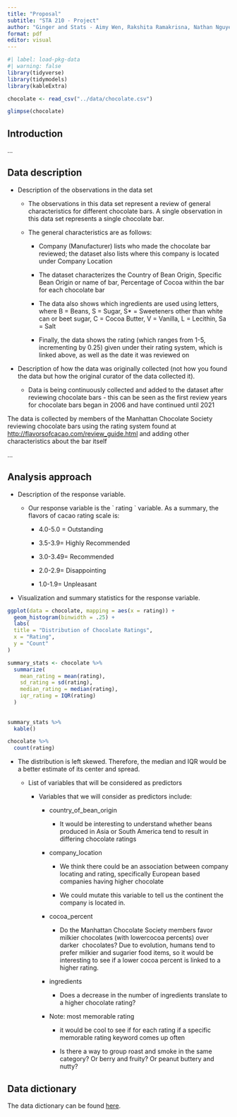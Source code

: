 ```yaml
---
title: "Proposal"
subtitle: "STA 210 - Project"
author: "Ginger and Stats - Aimy Wen, Rakshita Ramakrisna, Nathan Nguyen, Bryan Pan"
format: pdf
editor: visual
---
```


```r
#| label: load-pkg-data
#| warning: false
library(tidyverse)
library(tidymodels)
library(kableExtra)

chocolate <- read_csv("../data/chocolate.csv")

glimpse(chocolate)
```

## Introduction

...

## Data description

-   Description of the observations in the data set

    -   The observations in this data set represent a review of general characteristics for different chocolate bars. A single observation in this data set represents a single chocolate bar.

    -   The general characteristics are as follows:

        -   Company (Manufacturer) lists who made the chocolate bar reviewed; the dataset also lists where this company is located under Company Location

        -   The dataset characterizes the Country of Bean Origin, Specific Bean Origin or name of bar, Percentage of Cocoa within the bar for each chocolate bar

        -   The data also shows which ingredients are used using letters, where B = Beans, S = Sugar, S\* = Sweeteners other than white can or beet sugar, C = Cocoa Butter, V = Vanilla, L = Lecithin, Sa = Salt

        -   Finally, the data shows the rating (which ranges from 1-5, incrementing by 0.25) given under their rating system, which is linked above, as well as the date it was reviewed on 

-   Description of how the data was originally collected (not how you found the data but how the original curator of the data collected it).

    -   Data is being continuously collected and added to the dataset after reviewing chocolate bars - this can be seen as the first review years for chocolate bars began in 2006 and have continued until 2021

The data is collected by members of the Manhattan Chocolate Society reviewing chocolate bars using the rating system found at <http://flavorsofcacao.com/review_guide.html> and adding other characteristics about the bar itself

...

## Analysis approach

-   Description of the response variable.

    -   Our response variable is the \` rating \` variable. As a summary, the flavors of cacao rating scale is: 

        -   4.0-5.0 = Outstanding

        -   3.5-3.9= Highly Recommended

        -   3.0-3.49= Recommended

        -   2.0-2.9= Disappointing

        -   1.0-1.9= Unpleasant

-   Visualization and summary statistics for the response variable.

```r

ggplot(data = chocolate, mapping = aes(x = rating)) + 
  geom_histogram(binwidth = .25) + 
  labs(
  title = "Distribution of Chocolate Ratings",
  x = "Rating",
  y = "Count"
)

summary_stats <- chocolate %>%
  summarize(
    mean_rating = mean(rating),
    sd_rating = sd(rating),
    median_rating = median(rating),
    iqr_rating = IQR(rating)
  )
  
  
summary_stats %>%
  kable()

chocolate %>%
  count(rating)

```

-   The distribution is left skewed. Therefore, the median and IQR would be a better estimate of its center and spread.

    <div>

    -   List of variables that will be considered as predictors

        -   Variables that we will consider as predictors include:

            -   country_of_bean_origin

                -   It would be interesting to understand whether beans produced in Asia or South America tend to result in differing chocolate ratings  

            -   company_location  

                -   We think there could be an association between company locating and rating, specifically European based companies having higher chocolate

                -   We could mutate this variable to tell us the continent the company is located in. 

            -   cocoa_percent  

                -   Do the Manhattan Chocolate Society members favor milkier chocolates (with lowercocoa percents) over darker  chocolates? Due to evolution, humans tend to prefer milkier and sugarier food items, so it would be interesting to see if a lower cocoa percent is linked to a higher rating.

            -   ingredients

                -   Does a decrease in the number of ingredients translate to a higher chocolate rating?

            -   Note: most memorable rating

                -   it would be cool to see if for each rating if a specific memorable rating keyword comes up often

                -   Is there a way to group roast and smoke in the same category? Or berry and fruity? Or peanut buttery and nutty?

    </div>

## Data dictionary

The data dictionary can be found [here](ADD%20LINK!!!).
